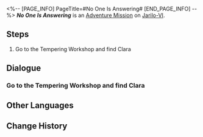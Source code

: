 <%-- [PAGE_INFO]
PageTitle=#No One Is Answering#
[END_PAGE_INFO] --%>
{{Stub|Dialogue.}}
{{Mission Infobox
|id            = 2010910
|title         = 
|image         = <!--Mission No One Is Answering.png-->
|type          = Adventure
|event_name    = 
|chapter       = 
|requirements  = Complete {{cx}}<!--Hidden Exploration Objective ID 2010908--> and wait for the next Daily [[Reset]]
|summary       = <!--official mission summary from Fate's Atlas-->
|characters    = Clara; Pascal; Trailblazer
|startLocation = [[Jarilo-VI]] - [[Rivet Town]]
|world         = Jarilo-VI
|area          = Rivet Town
|prev          = 
|next          = 
|rewards       = 
}}
'''''No One Is Answering''''' is an [[Adventure Mission]] on [[Jarilo-VI]].

==Steps==
# Go to the Tempering Workshop and find Clara

<!--
==Gameplay Notes==

--><!--
==Trial Character==

-->
==Dialogue==
{{Stub Dialogue}}
{{Dialogue Start}}
:{{tx}}
{{Dialogue End}}

===Go to the Tempering Workshop and find Clara===
{{Mission Description|type=adventure|location=Rivet Town|update|Clara sent you an invitation to go check out Pascal. Go meet up with Clara at the Tempering Workshop in Rivet Town.}}
{{Dialogue Start}}
:{{tx}}
{{Dialogue End}}

==Other Languages==
{{Other Languages
|en   = No One Is Answering
|zhs  = 无人接听
|zht  = 無人接聽
|ja   = 応答なし
|ko   = 무응답
|es   = No hay nadie en casa
|fr   = Personne ne répond
|ru   = Никто не отвечает
|th   = ไม่มีใครตอบรับ
|vi   = Không Ai Nghe Thấy
|de   = Niemand antwortet
|id   = Tidak Ada Jawaban
|pt   = Ninguém Responde
}}

==Change History==
{{Change History|1.0}}
